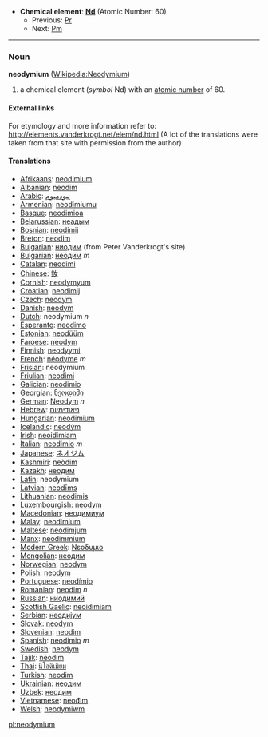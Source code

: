 *'''Chemical element''': '''[[Nd]]''' (Atomic Number: 60)
**Previous: [[Praseodymium|Pr]]
**Next: [[Promethium|Pm]]
----
=== Noun ===
'''neodymium''' ([[en:Neodymium|Wikipedia:Neodymium]])

# a chemical element (''symbol'' Nd) with an [[atomic number]] of 60.

====External links====
For etymology and more information refer to:
http://elements.vanderkrogt.net/elem/nd.html
(A lot of the translations were taken from that site with permission from the author)

==== Translations ====
*[[Afrikaans]]: [[neodimium]]
*[[Albanian]]: [[neodim]]
*[[Arabic]]: [[نيودميوم]]
*[[Armenian]]: [[neodimiumu]]
*[[Basque]]: [[neodimioa]]
*[[Belarussian]]: [[неадым]]
*[[Bosnian]]: [[neodimij]]
*[[Breton]]: [[neodim]]
*[[Bulgarian]]: [[ниодим]] (from Peter Vanderkrogt's site)
*[[Bulgarian]]: [[неодим]] ''m''
*[[Catalan]]: [[neodimi]]
*[[Chinese]]: [[釹]]
*[[Cornish]]: [[neodymyum]]
*[[Croatian]]: [[neodimij]]
*[[Czech]]: [[neodym]]
*[[Danish]]: [[neodym]]
*[[Dutch]]: neodymium ''n''
*[[Esperanto]]: [[neodimo]]
*[[Estonian]]: [[neodüüm]]
*[[Faroese]]: [[neodym]]
*[[Finnish]]: [[neodyymi]]
*[[French]]: [[néodyme]] ''m''
*[[Frisian]]: neodymium
*[[Friulian]]: [[neodimi]]
*[[Galician]]: [[neodimio]]
*[[Georgian]]: [[ნეოდიმი]]
*[[German]]: [[Neodym]] ''n''
*[[Hebrew]]: [[ניאודימיום]]
*[[Hungarian]]: [[neodimium]]
*[[Icelandic]]: [[neodým]]
*[[Irish]]: [[neoidimiam]]
*[[Italian]]: [[neodimio]] ''m''
*[[Japanese]]: [[ネオジム]]
*[[Kashmiri]]: [[neòdim]]
*[[Kazakh]]: [[неодим]]
*[[Latin]]: neodymium
*[[Latvian]]: [[neodīms]]
*[[Lithuanian]]: [[neodimis]]
*[[Luxembourgish]]: [[neodym]]
*[[Macedonian]]: [[неодимиум]]
*[[Malay]]: [[neodimium]]
*[[Maltese]]: [[neodimjum]]
*[[Manx]]: [[neodimmium]]
*[[Modern Greek]]: [[Νεοδυμιο]] '' ''
*[[Mongolian]]: [[неодим]]
*[[Norwegian]]: [[neodym]]
*[[Polish]]: [[neodym]] '' ''
*[[Portuguese]]: [[neodímio]]
*[[Romanian]]: [[neodim]] ''n''
*[[Russian]]: [[ниодимий]] '' ''
*[[Scottish Gaelic]]: [[neoidimiam]]
*[[Serbian]]: [[неодиjум]]
*[[Slovak]]: [[neodym]]
*[[Slovenian]]: [[neodim]]
*[[Spanish]]: [[neodimio]] ''m''
*[[Swedish]]: [[neodym]]
*[[Tajik]]: [[neodim]]
*[[Thai]]: [[นีโอดิเมียม]]
*[[Turkish]]: [[neodim]]
*[[Ukrainian]]: [[неодим]]
*[[Uzbek]]: [[неодим]]
*[[Vietnamese]]: [[neođim]]
*[[Welsh]]: [[neodymiwm]]

[[pl:neodymium]]